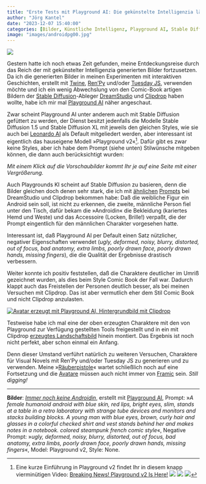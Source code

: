 ```yaml
---
title: "Erste Tests mit Playground AI: Die gekünstelte Intelligenzia läßt grüßen"
author: "Jörg Kantel"
date: "2023-12-07 15:40:00"
categories: [Bilder, Künstliche Intelligenz, Playground AI, Stable Diffusion, Interactive Fiction, RenPy, Tuesday JS]
image: "images/androidpg00.jpg"
---
```


[![](images/androidpg00-b.jpg)](https://www.flickr.com/photos/schockwellenreiter/53380114136/)

Gestern hatte ich noch etwas Zeit gefunden, meine Entdeckungsreise durch das Reich der mit gekünstelter Intelligenzia generierten Bilder fortzusetzen. Da ich die generierten Bilder in meinen Experimenten mit interaktiven Geschichten, erstellt mit [Twine](http://cognitiones.kantel-chaos-team.de/multimedia/spieleprogrammierung/twine2.html), [Ren'Py](http://cognitiones.kantel-chaos-team.de/multimedia/spieleprogrammierung/renpy.html) und/oder [Tuesday JS](http://cognitiones.kantel-chaos-team.de/multimedia/spieleprogrammierung/tuesdayjs.html), verwenden möchte und ich ein wenig Abwechslung von den Comic-Book artigen Bildern der [Stable Diffusion](http://cognitiones.kantel-chaos-team.de/technikgeschichte/rechnerundnetze/stablediffusion.html)-Ableger [DreamStudio](https://beta.dreamstudio.ai/generate) und [Clipdrop](https://clipdrop.co/stable-diffusion) haben wollte, habe ich mir mal [Playground AI](http://cognitiones.kantel-chaos-team.de/technikgeschichte/rechnerundnetze/playgroundai.html) näher angeschaut.

Zwar scheint Playground AI unter anderem auch mit Stable Diffusion gefüttert zu werden, der Dienst besitzt jedenfalls die Modelle Stable Diffusion 1.5 und Stable Diffusion XL mit jeweils den gleichen Styles, wie sie auch bei [Leonardo AI](http://cognitiones.kantel-chaos-team.de/technikgeschichte/rechnerundnetze/leonardoai.html) als Default mitgeliedert werden, aber interessant ist eigentlich das hauseigene Modell »Playground v2«[^1]. Dafür gibt es zwar keine Styles, aber ich habe dem Prompt (siehe unten) Stilwünsche mitgeben können, die dann auch berücksichtigt wurden:

[^1]: Eine kurze Einführung in Playground v2 findet Ihr in diesem knapp vierminütigen Video: [Breaking News! Playground v2 Is Here!](https://www.youtube.com/watch?v=r4zA1pJiSwk) 
[![](images/androidpg01.jpg)](https://www.flickr.com/photos/schockwellenreiter/53380286198/)&nbsp;[![](images/androidpg02.jpg)](https://www.flickr.com/photos/schockwellenreiter/53380554445/)&nbsp;[![](images/androidpg03.jpg)](https://www.flickr.com/photos/schockwellenreiter/53380285963/)

*Mit einem Klick auf die Vorschaubilder kommt Ihr je auf eine Seite mit einer Vergrößerung.*

Auch Playgrounds KI scheint auf Stable Diffusion zu basieren, denn die Bilder gleichen doch denen sehr stark, die ich mit [ähnlichen](https://kantel.github.io/posts/2023120501_blender_4/) [Prompts](https://kantel.github.io/posts/2023120601_chrome_update/) bei DreamStudio und Clipdrop bekommen habe: Daß die weibliche Figur ein Android sein soll, ist nicht zu erkennen, die zweite, männliche Person fiel unter den Tisch, dafür bekam die »Androidin« die Bekleidung (kariertes Hemd und Weste) und das Accessoire (Locken, Brille!) verpaßt, die der Prompt eingentlich für den männlichen Charakter vorgesehen hatte.

Interessant ist, daß Playground AI per Default einen Satz nützlicher, negativer Eigenschaften verwendet (*ugly, deformed, noisy, blurry, distorted, out of focus, bad anatomy, extra limbs, poorly drawn face, poorly drawn hands, missing fingers*), die die Qualität der Ergebnisse drastisch verbessern.

Weiter konnte ich positiv feststellen, daß die Charaktere deutlicher im Umriß gezeichnet wurden, als dies beim Style Comic Book der Fall war. Dadurch klappt auch das Freistellen der Personen deutlich besser, als bei meinen Versuchen mit Clipdrop. Das ist aber vermutlich eher dem Stil Comic Book und nicht Clipdrop anzulasten.

[![Avatar erzeugt mit Playground AI, Hintergrundbild mit Clipdrop](images/landschaft.jpg)](https://www.flickr.com/photos/schockwellenreiter/53381875174/)

Testweise habe ich mal eine der oben erzeugten Charaktere mit den von Playground zur Verfügung gestellten Tools freigestellt und in ein mit Clipdrop [erzeugtes Landschaftsbild](https://www.flickr.com/photos/schockwellenreiter/53330724132/) hinein montiert. Das Ergebnis ist noch nicht perfekt, aber schon einmal ein Anfang.

Denn dieser Umstand verführt natürlich zu weiteren Versuchen, Charaktere für Visual Novels mit Ren'Py und/oder Tuesday JS zu generieren und zu verwenden. Meine »[Räuberpistole](https://kantel.github.io/posts/2022122102_alien_invasion_stage_1/)« wartet schließlich noch auf eine Fortsetzung und die [Avatare](https://kantel.github.io/posts/2022121502_avatare_fuer_renpy/) müssen auch nicht immer von [Framic](https://framiq.com/) sein. *Still digging!*

---

**Bilder**: *[Immer noch keine Androidin](https://www.flickr.com/photos/schockwellenreiter/53380114136/)*, erstellt mit [Playground AI](http://cognitiones.kantel-chaos-team.de/technikgeschichte/rechnerundnetze/playgroundai.html), Prompt: »*A female humanoid android with blue skin, red lips, bright eyes, slim, stands at a table in a retro laboratory with strange tube devices and monitors and stacks building blocks. A young man with blue eyes, brown, curly hair and glasses in a colorful checked shirt and vest stands behind her and makes notes in a notebook. colored steampunk french comic style*«, Negative Prompt: »*ugly, deformed, noisy, blurry, distorted, out of focus, bad anatomy, extra limbs, poorly drawn face, poorly drawn hands, missing fingers*«, Model: Playground v2, Style: None.